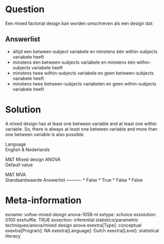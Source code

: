 Question
========
Een mixed factorial design kan worden omschreven als een design dat:

Answerlist
----------
* altijd een between-subject variabele en minstens één within-subjects
  variabele heeft
* minstens één between-subjects variabele en minstens één within-subjects
  variabele heeft
* minstens twee within-subjects variabele en geen between-subjects
  variabele heeft
* minstens twee between-subjects variabelen en geen within-subjects
  variabele heeft

Solution
========





A mixed design has at least one between variable and at least one within
variable. So, there is always at least one between variable and more
than one between variable is also possible.





Language  
English & Nederlands

M&T Mixed design ANOVA  
Default value

M&T MVA  
Standaardwaarde
Answerlist
----------
* False
* True
* False
* False

Meta-information
================
exname: vufsw-mixed design anova-1058-nl
extype: schoice
exsolution: 0100
exshuffle: TRUE
exsection: inferential statistics/parametric techniques/anova/mixed design anova
exextra[Type]: conceptual
exextra[Program]: NA
exextra[Language]: Dutch
exextra[Level]: statistical literacy

